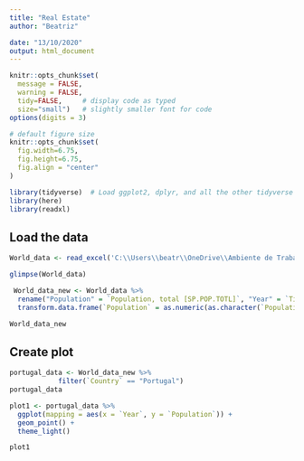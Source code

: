 ```yaml
---
title: "Real Estate"
author: "Beatriz"

date: "13/10/2020"
output: html_document
---
```


```r
knitr::opts_chunk$set(
  message = FALSE, 
  warning = FALSE, 
  tidy=FALSE,     # display code as typed
  size="small")   # slightly smaller font for code
options(digits = 3)

# default figure size
knitr::opts_chunk$set(
  fig.width=6.75, 
  fig.height=6.75,
  fig.align = "center"
)
```



```r
library(tidyverse)  # Load ggplot2, dplyr, and all the other tidyverse packages
library(here)
library(readxl)
```


## Load the data


```r
World_data <- read_excel('C:\\Users\\beatr\\OneDrive\\Ambiente de Trabalho\\World data.xlsx')

glimpse(World_data)

```

```r
 World_data_new <- World_data %>%  
  rename("Population" = `Population, total [SP.POP.TOTL]`, "Year" = `Time`, "Country" = `Country Name`) %>%
  transform.data.frame(`Population` = as.numeric(as.character(`Population`)), `Year` = as.numeric(as.character(`Year`)))

World_data_new

```

## Create plot


```r
portugal_data <- World_data_new %>% 
            filter(`Country` == "Portugal")
portugal_data

```

```r
plot1 <- portugal_data %>% 
  ggplot(mapping = aes(x = `Year`, y = `Population`)) +
  geom_point() +
  theme_light()

plot1
```